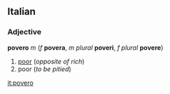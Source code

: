 ==Italian==
===Adjective===
'''povero''' ''m'' (''f'' '''povera''', ''m plural'' '''poveri''', ''f plural'' '''povere''')

#[[poor]] (''opposite of rich'')
#poor (''to be pitied'')

[[it:povero]]